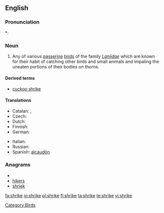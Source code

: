 ==English==

===Pronunciation===
*: {{rhymes|aɪk}}

===Noun===
{{wikipedia}}
{{en-noun}}

# Any of various [[passerine]] [[bird]]s of the family ''[[Laniidae]]'' which are known for their habit of catching other birds and small animals and impaling the uneaten portions of their bodies on thorns.

====Derived terms====
* [[cuckoo shrike]]

====Translations====
{{trans-top|Any of various passerine birds of the family ''Laniidae'' which are known for their habit of catching other birds and small animals and impaling the uneaten portions of their bodies on thorns}}
* Catalan: {{t|ca|capsigrany|m}}, {{t|ca|capsot|m}}
* Czech: {{t+|cs|ťuhýk|m}}
* Dutch: {{t-|nl|klauwier|m}}
* Finnish: {{t-|fi|lepinkäinen}}
* German: {{t-|de|Würger|m}}
{{trans-mid}}
* Italian: {{t-|it|averla}}
* Russian: {{t+|ru|сорокопут|m|tr=sorokopút}}
* Spanish: [[alcaudón]] {{m}}
{{trans-bottom}}

===Anagrams===
* {{alphagram|ehikrs}}
* [[hikers#English|hikers]]
* [[shriek#English|shriek]]

[[Category:Birds]]

[[fa:shrike]]
[[io:shrike]]
[[pl:shrike]]
[[fi:shrike]]
[[ta:shrike]]
[[te:shrike]]
[[vi:shrike]]